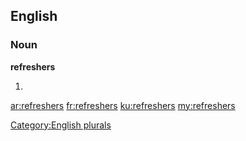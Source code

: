 ==English==

===Noun===
'''refreshers'''

# {{plural of|refresher}}

[[Category:English plurals]]

[[ar:refreshers]]
[[fr:refreshers]]
[[ku:refreshers]]
[[my:refreshers]]